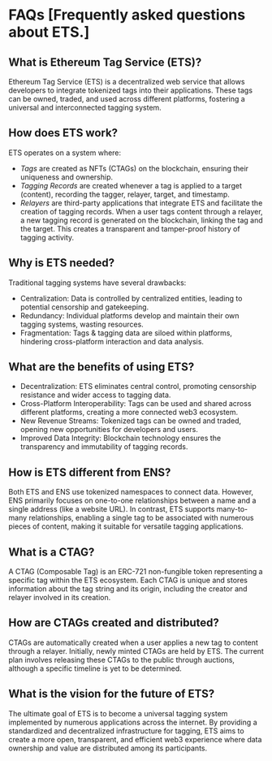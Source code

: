 # FAQs [Frequently asked questions about ETS.]

## What is Ethereum Tag Service (ETS)?
Ethereum Tag Service (ETS) is a decentralized web service that allows developers to integrate tokenized tags into their applications. These tags can be owned, traded, and used across different platforms, fostering a universal and interconnected tagging system.

## How does ETS work?
ETS operates on a system where:

- *Tags* are created as NFTs (CTAGs) on the blockchain, ensuring their uniqueness and ownership.
- *Tagging Records* are created whenever a tag is applied to a target (content), recording the tagger, relayer, target, and timestamp.
- *Relayers* are third-party applications that integrate ETS and facilitate the creation of tagging records.
When a user tags content through a relayer, a new tagging record is generated on the blockchain, linking the tag and the target. This creates a transparent and tamper-proof history of tagging activity.

## Why is ETS needed?
Traditional tagging systems have several drawbacks:

- Centralization: Data is controlled by centralized entities, leading to potential censorship and gatekeeping.
- Redundancy: Individual platforms develop and maintain their own tagging systems, wasting resources.
- Fragmentation: Tags & tagging data are siloed within platforms, hindering cross-platform interaction and data analysis.

## What are the benefits of using ETS?
- Decentralization: ETS eliminates central control, promoting censorship resistance and wider access to tagging data.
- Cross-Platform Interoperability: Tags can be used and shared across different platforms, creating a more connected web3 ecosystem.
- New Revenue Streams: Tokenized tags can be owned and traded, opening new opportunities for developers and users.
- Improved Data Integrity: Blockchain technology ensures the transparency and immutability of tagging records.

## How is ETS different from ENS?
Both ETS and ENS use tokenized namespaces to connect data. However, ENS primarily focuses on one-to-one relationships between a name and a single address (like a website URL). In contrast, ETS supports many-to-many relationships, enabling a single tag to be associated with numerous pieces of content, making it suitable for versatile tagging applications.

## What is a CTAG?
A CTAG (Composable Tag) is an ERC-721 non-fungible token representing a specific tag within the ETS ecosystem. Each CTAG is unique and stores information about the tag string and its origin, including the creator and relayer involved in its creation.

## How are CTAGs created and distributed?
CTAGs are automatically created when a user applies a new tag to content through a relayer. Initially, newly minted CTAGs are held by ETS. The current plan involves releasing these CTAGs to the public through auctions, although a specific timeline is yet to be determined.

## What is the vision for the future of ETS?
The ultimate goal of ETS is to become a universal tagging system implemented by numerous applications across the internet. By providing a standardized and decentralized infrastructure for tagging, ETS aims to create a more open, transparent, and efficient web3 experience where data ownership and value are distributed among its participants.
